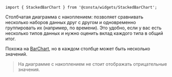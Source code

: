 
```tsx
import { StackedBarChart } from '@consta/widgets/StackedBarChart';
```

Столбчатая диаграмма с накоплением: позволяет сравнивать несколько наборов данных друг с другом и одновременно группировать их (например, по времени). Это удобно, если у вас есть несколько типов данных и нужно оценить вклад каждого типа в общий итог.

Похожа на [BarChart](##LIBS.LIB.STAND/lib:widgets/stand:components-barchart-stable), но в каждом столбце может быть несколько значений.

> На диаграмме с накоплением не стоит отображать отрицательные значения.

<StackedBarChartTooltip />
